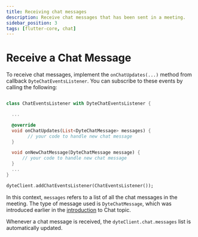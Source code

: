 ```yaml
---
title: Receiving chat messages
description: Receive chat messages that has been sent in a meeting.
sidebar_position: 3
tags: [flutter-core, chat]
---
```


# Receive a Chat Message

To receive chat messages, implement the `onChatUpdates(...)` method from callback `DyteChatEventsListener`. You can subscribe to these events by calling the following:

```dart

class ChatEventsListener with DyteChatEventsListener {

  ...

  @override
  void onChatUpdates(List<DyteChatMessage> messages) {
        // your code to handle new chat message
  }

  void onNewChatMessage(DyteChatMessage message) {
      // your code to handle new chat message
  }
  ...
}
```

```dart
dyteClient.addChatEventsListener(ChatEventsListener());
```

In this context, `messages` refers to a list of all the chat messages in the meeting. The type of message used is `DyteChatMessage`, which was introduced earlier in the [introduction](./introduction.mdx) to Chat topic.

Whenever a chat message is received, the `dyteClient.chat.messages` list is automatically updated.
